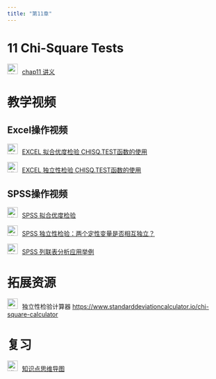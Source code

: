 ```yaml
---
title: "第11章"
---
```


# 11 Chi-Square Tests

<img src="img/teacher.png" alt="讲义" style="width: 24px; height: 24px;margin-right: 10px">[chap11
        讲义](https://lizongzhang.github.io/business_stat/chap11.html)

# 教学视频 

## Excel操作视频

<img src="img/video.png" alt="讲义" style="width: 24px; height: 24px;margin-right: 10px">[EXCEL 拟合优度检验 CHISQ.TEST函数的使用](https://www.bilibili.com/video/BV1454y167ko/)

<img src="img/video.png" alt="讲义" style="width: 24px; height: 24px;margin-right: 10px">[EXCEL 独立性检验 CHISQ.TEST函数的使用](https://www.bilibili.com/video/BV19A411x7EU/)

## SPSS操作视频

<img src="img/video.png" alt="讲义" style="width: 24px; height: 24px;margin-right: 10px">[SPSS 拟合优度检验](https://www.bilibili.com/video/BV16r4y1c7bZ/)

<img src="img/video.png" alt="讲义" style="width: 24px; height: 24px;margin-right: 10px">[SPSS 独立性检验：两个定性变量是否相互独立？](https://www.bilibili.com/video/BV1pD4y1R7KC)


<img src="img/video.png" alt="讲义" style="width: 24px; height: 24px;margin-right: 10px">[SPSS 列联表分析应用举例](https://www.bilibili.com/video/BV1Kp4y167vZ)

# 拓展资源

<img src="img/link.png" style="width: 24px; height: 24px;margin-right: 10px">独立性检验计算器 <https://www.standarddeviationcalculator.io/chi-square-calculator>{target="_blank"}

# 复习


<img src="img/teacher.png" alt="讲义" style="width: 24px; height: 24px;margin-right: 10px">[知识点思维导图](https://lizongzhang.github.io/business_stat/review.html){target="_blank"}
